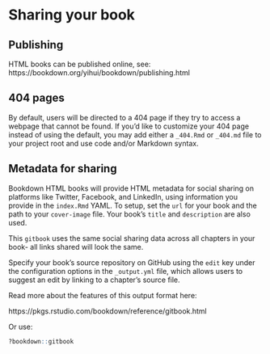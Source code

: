 # Sharing your book

## Publishing

HTML books can be published online, see: https://bookdown.org/yihui/bookdown/publishing.html

## 404 pages

By default, users will be directed to a 404 page if they try to access a webpage that cannot be found. If you'd like to customize your 404 page instead of using the default, you may add either a `_404.Rmd` or `_404.md` file to your project root and use code and/or Markdown syntax.

## Metadata for sharing

Bookdown HTML books will provide HTML metadata for social sharing on platforms like Twitter, Facebook, and LinkedIn, using information you provide in the `index.Rmd` YAML. To setup, set the `url` for your book and the path to your `cover-image` file. Your book's `title` and `description` are also used.


This `gitbook` uses the same social sharing data across all chapters in your book- all links shared will look the same.

Specify your book's source repository on GitHub using the `edit` key under the configuration options in the `_output.yml` file, which allows users to suggest an edit by linking to a chapter's source file. 

Read more about the features of this output format here:

https://pkgs.rstudio.com/bookdown/reference/gitbook.html

Or use:

```r
?bookdown::gitbook
```


